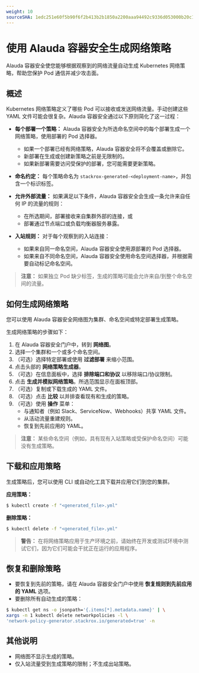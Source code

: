 ```yaml
---
weight: 10
sourceSHA: 1edc251e60f5b90f6f2b413b2b1850a2200aaa94492c9336d053000b20c1b256
---
```


# 使用 Alauda 容器安全生成网络策略

Alauda 容器安全使您能够根据观察到的网络流量自动生成 Kubernetes 网络策略，帮助您保护 Pod 通信并减少攻击面。

## 概述

Kubernetes 网络策略定义了哪些 Pod 可以接收或发送网络流量。手动创建这些 YAML 文件可能会很复杂。Alauda 容器安全通过以下原则简化了这一过程：

- **每个部署一个策略：** Alauda 容器安全为所选命名空间中的每个部署生成一个网络策略，使用部署的 Pod 选择器。
  - 如果一个部署已经有网络策略，Alauda 容器安全将不会覆盖或删除它。
  - 新部署在生成或创建新策略之前是无限制的。
  - 如果新部署需要访问受保护的部署，您可能需要更新策略。

- **命名约定：** 每个策略命名为 `stackrox-generated-<deployment-name>`，并包含一个标识标签。

- **允许外部流量：** 如果满足以下条件，Alauda 容器安全会生成一条允许来自任何 IP 的流量的规则：
  - 在所选期间，部署接收来自集群外部的连接，或
  - 部署通过节点端口或负载均衡器服务暴露。

- **入站规则：** 对于每个观察到的入站连接：
  - 如果来自同一命名空间，Alauda 容器安全使用源部署的 Pod 选择器。
  - 如果来自不同命名空间，Alauda 容器安全使用命名空间选择器，并根据需要自动标记命名空间。

> **注意：** 如果独立 Pod 缺少标签，生成的策略可能会允许来自/到整个命名空间的流量。

## 如何生成网络策略

您可以使用 Alauda 容器安全网络图为集群、命名空间或特定部署生成策略。

生成网络策略的步骤如下：

1. 在 Alauda 容器安全门户中，转到 **网络图**。
2. 选择一个集群和一个或多个命名空间。
3. （可选）选择特定部署或使用 **过滤部署** 来缩小范围。
4. 点击头部的 **网络策略生成器**。
5. （可选）在信息面板中，选择 **排除端口和协议** 以移除端口/协议限制。
6. 点击 **生成并模拟网络策略**。所选范围显示在面板顶部。
7. （可选）复制或下载生成的 YAML 文件。
8. （可选）点击 **比较** 以并排查看现有和生成的策略。
9. （可选）使用 **操作** 菜单：
   - 与通知者（例如 Slack、ServiceNow、Webhooks）共享 YAML 文件。
   - 从活动流量重建规则。
   - 恢复到先前应用的 YAML。

> **注意：** 某些命名空间（例如，具有现有入站策略或受保护命名空间）可能没有生成策略。

## 下载和应用策略

生成策略后，您可以使用 CLI 或自动化工具下载并应用它们到您的集群。

**应用策略：**

```bash
$ kubectl create -f "<generated_file>.yml"
```

**删除策略：**

```bash
$ kubectl delete -f "<generated_file>.yml"
```

> **警告：** 在将网络策略应用于生产环境之前，请始终在开发或测试环境中测试它们，因为它们可能会干扰正在运行的应用程序。

## 恢复和删除策略

- 要恢复到先前的策略，请在 Alauda 容器安全门户中使用 **恢复规则到先前应用的 YAML** 选项。
- 要删除所有自动生成的策略：

```bash
$ kubectl get ns -o jsonpath='{.items[*].metadata.name}' | \
xargs -n 1 kubectl delete networkpolicies -l \
'network-policy-generator.stackrox.io/generated=true' -n
```

## 其他说明

- 网络图不显示生成的策略。
- 仅入站流量受到生成策略的限制；不生成出站策略。
